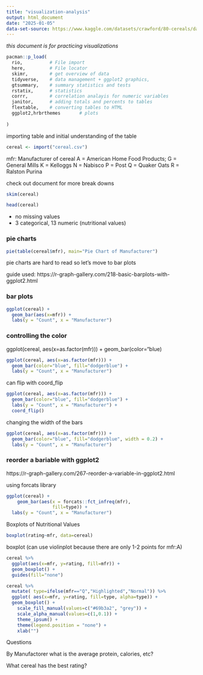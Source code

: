 ```yaml
---
title: "visualization-analysis"
output: html_document
date: "2025-01-05"
data-set-source: https://www.kaggle.com/datasets/crawford/80-cereals/data
---
```


*this document is for practicing visualizations*

```r
pacman::p_load(
  rio,          # File import
  here,         # File locator
  skimr,        # get overview of data
  tidyverse,    # data management + ggplot2 graphics, 
  gtsummary,    # summary statistics and tests
  rstatix,      # statistics
  corrr,        # correlation analayis for numeric variables
  janitor,      # adding totals and percents to tables
  flextable,    # converting tables to HTML
  ggplot2,hrbrthemes       # plots
  
)
```

importing table and initial understanding of the table

```r
cereal <- import("cereal.csv") 
```

mfr: Manufacturer of cereal
    A = American Home Food Products;
    G = General Mills
    K = Kelloggs
    N = Nabisco
    P = Post
    Q = Quaker Oats
    R = Ralston Purina 

check out document for more break downs


```r
skim(cereal)
```
```r
head(cereal)
```
- no missing values
- 3 categorical, 13 numeric (nutritional values)

### pie charts

```r
pie(table(cereal$mfr), main="Pie Chart of Manufacturer")
```

pie charts are hard to read so let's move to bar plots

guide used: https://r-graph-gallery.com/218-basic-barplots-with-ggplot2.html

### bar plots

```r
ggplot(cereal) +
  geom_bar(aes(x=mfr)) +
  labs(y = "Count", x = "Manufacturer")
```

### controlling the color 

ggplot(cereal, aes(x=as.factor(mfr))) +
geom_bar(color="blue)

```r
ggplot(cereal, aes(x=as.factor(mfr))) + 
  geom_bar(color="blue", fill="dodgerblue") + 
  labs(y = "Count", x = "Manufacturer")
```

can flip with coord_flip

```r
ggplot(cereal, aes(x=as.factor(mfr))) + 
  geom_bar(color="blue", fill="dodgerblue") + 
  labs(y = "Count", x = "Manufacturer") +
  coord_flip()
```
changing the width of the bars

```r
ggplot(cereal, aes(x=as.factor(mfr))) + 
  geom_bar(color="blue", fill="dodgerblue", width = 0.2) + 
  labs(y = "Count", x = "Manufacturer") 
```

### reorder a bariable with ggplot2
https://r-graph-gallery.com/267-reorder-a-variable-in-ggplot2.html

using forcats library

```r
ggplot(cereal) +
    geom_bar(aes(x = forcats::fct_infreq(mfr),
                 fill=type)) + 
  labs(y = "Count", x = "Manufacturer") 
```

Boxplots of Nutritional Values

```r
boxplot(rating~mfr, data=cereal)
```

boxplot (can use violinplot because there are only 1-2 points for mfr:A)

```r
cereal %>% 
  ggplot(aes(x=mfr, y=rating, fill=mfr)) +
  geom_boxplot() +
  guides(fill="none")
```

```r
cereal %>% 
  mutate( type=ifelse(mfr=="Q","Highlighted","Normal")) %>% 
  ggplot( aes(x=mfr, y=rating, fill=type, alpha=type)) + 
  geom_boxplot() +
    scale_fill_manual(values=c("#69b3a2", "grey")) +
    scale_alpha_manual(values=c(1,0.1)) +
    theme_ipsum() +
    theme(legend.position = "none") +
    xlab("")
```



Questions

By Manufactorer what is the average protein, calories, etc?

What cereal has the best rating?







